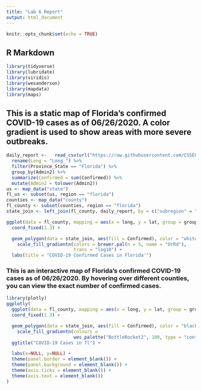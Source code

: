 ```yaml
---
title: "Lab 6 Report"
output: html_document
---
```


```r
knitr::opts_chunk$set(echo = TRUE)
```

## R Markdown

```r
library(tidyverse)
library(lubridate)
library(viridis)
library(wesanderson)
library(mapdata)
library(maps)
```


## This is a static map of Florida's confirmed COVID-19 cases as of 06/26/2020. A color gradient is used to show areas with more severe outbreaks. 

```r
daily_report <-   read_csv(url("https://raw.githubusercontent.com/CSSEGISandData/COVID-19/master/csse_covid_19_data/csse_covid_19_daily_reports/06-26-2020.csv")) %>%
  rename(Long = "Long_") %>% 
  filter(Province_State == "Florida") %>% 
  group_by(Admin2) %>% 
  summarize(Confirmed = sum(Confirmed)) %>% 
  mutate(Admin2 = tolower(Admin2))
us <- map_data("state")
fl_us <- subset(us, region == "florida")
counties <- map_data("county")
fl_county <- subset(counties, region == "florida")
state_join <- left_join(fl_county, daily_report, by = c("subregion" = "Admin2")) 

ggplot(data = fl_county, mapping = aes(x = long, y = lat, group = group)) + 
  coord_fixed(1.3) + 

  geom_polygon(data = state_join, aes(fill = Confirmed), color = "white") +
    scale_fill_gradientn(colors = brewer.pal(n = 5, name = "OrRd"),
                         trans = "log10") +
  labs(title = "COVID-19 Confirmed Cases in Florida'")
```



### This is an interactive map of Florida's confirmed COVID-19 cases as of 06/26/2020. By hovering over different counties, you can view the exact number of confirmed cases. 

```r
library(plotly)
ggplotly(
  ggplot(data = fl_county, mapping = aes(x = long, y = lat, group = group)) + 
  coord_fixed(1.3) + 

  geom_polygon(data = state_join, aes(fill = Confirmed), color = "black") +
    scale_fill_gradientn(colours = 
                         wes_palette("BottleRocket2", 100, type = "continuous")) +
  ggtitle("COVID-19 Cases in fl") +

  labs(x=NULL, y=NULL) +
  theme(panel.border = element_blank()) +
  theme(panel.background = element_blank()) +
  theme(axis.ticks = element_blank()) +
  theme(axis.text = element_blank())
)
````


